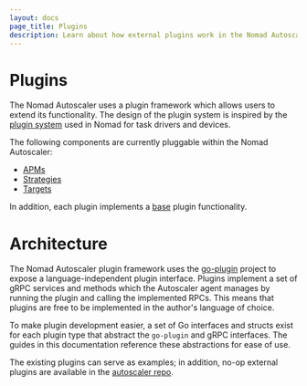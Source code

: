 ```yaml
---
layout: docs
page_title: Plugins
description: Learn about how external plugins work in the Nomad Autoscaler.
---
```


# Plugins

The Nomad Autoscaler uses a plugin framework which allows users to extend its
functionality. The design of the plugin system is inspired by the
[plugin system][nomad_plugin_system] used in Nomad for task drivers and
devices.

The following components are currently pluggable within the Nomad Autoscaler:

- [APMs](/nomad/tools/autoscaling/internals/plugins/apm)
- [Strategies](/nomad/tools/autoscaling/internals/plugins/strategy)
- [Targets](/nomad/tools/autoscaling/internals/plugins/target)

In addition, each plugin implements a [base](/nomad/tools/autoscaling/internals/plugins/base)
plugin functionality.

# Architecture

The Nomad Autoscaler plugin framework uses the [go-plugin][goplugin] project to expose
a language-independent plugin interface. Plugins implement a set of gRPC
services and methods which the Autoscaler agent manages by running the plugin
and calling the implemented RPCs. This means that plugins are free to be
implemented in the author's language of choice.

To make plugin development easier, a set of Go interfaces and structs exist for
each plugin type that abstract the `go-plugin` and gRPC interfaces. The guides in
this documentation reference these abstractions for ease of use.

The existing plugins can serve as examples; in addition, no-op external plugins
are available in the [autoscaler repo][noop_plugins].

[goplugin]: https://github.com/hashicorp/go-plugin
[nomad_plugin_system]: /nomad/docs/concepts/plugins
[noop_plugins]: https://github.com/hashicorp/nomad-autoscaler/tree/main/plugins/test
